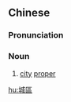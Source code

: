 {{also|城区}}
==Chinese==
{{zh-forms|s=城区}}

===Pronunciation===
{{zh-pron
|m=chéngqū
|c=sing4 keoi1
|cat=n
}}

===Noun===
{{zh-noun}}

# [[city]] [[proper]]

[[hu:城區]]